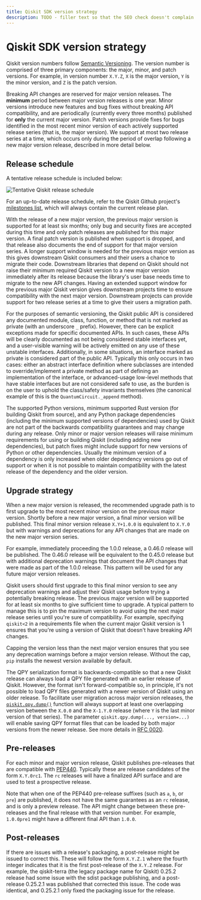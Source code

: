 ```yaml
---
title: Qiskit SDK version strategy
description: TODO - filler text so that the SEO check doesn't complain!
---
```


# Qiskit SDK version strategy

Qiskit version numbers follow [Semantic Versioning](https://semver.org/).
The version number is comprised of three primary components: the major, minor, and
patch versions. For example, in version number `X.Y.Z`, `X` is the major version,
`Y` is the minor version, and `Z` is the patch version.

Breaking API changes are reserved for major version releases. The **minimum**
period between major version releases is one year. Minor versions introduce
new features and bug fixes without breaking API compatibility, and are
periodically (currently every three months) published for **only** the
current major version. Patch versions provide fixes for bugs identified in
the most recent minor version of each actively supported release series (that is, the 
major version). We support at most two release series at a time, which occurs
only during the period of overlap following a new major version release,
described in more detail below.


## Release schedule


A tentative release schedule is included below:

![Tentative Qiskit release schedule](/images/guides/install/release_schedule.png)

For an up-to-date release schedule, refer to the Qiskit Github project's [milestones list](https://github.com/Qiskit/qiskit/milestones), which will always contain the current release plan.

With the release of a new major version, the previous major version is supported
for at least six months; only bug and security fixes are accepted during this time and only patch releases are published for this major version. A final
patch version is published when support is dropped, and that release 
also documents the end of support for that major version series. A longer
support window is needed for the previous major version as this gives downstream
Qiskit consumers and their users a chance to migrate their code.
Downstream libraries that 
depend on Qiskit should not raise their minimum required Qiskit version to a new
major version immediately after its release because the library's user base needs time 
to migrate to the new API changes. Having an extended support window
for the previous major Qiskit version gives downstream projects time to ensure
compatibility with the next major version. Downstream projects can provide
support for two release series at a time to give their users a migration path.

For the purposes of semantic versioning, the Qiskit public API is considered
any documented module, class, function, or method that is not marked as private
(with an underscore `_` prefix). However, there can be explicit exceptions made for
specific documented APIs. In such cases, these APIs will be clearly documented
as not being considered stable interfaces yet, and a user-visible warning will be
actively emitted on any use of these unstable interfaces. Additionally, in some
situations, an interface marked as private is considered part of the public
API. Typically this only occurs in two cases: either an abstract interface
definition where subclasses are intended to override/implement a private method
as part of defining an implementation of the interface, or advanced-usage
low-level methods that have stable interfaces but are not considered safe to use,
as the burden is on the user to uphold the class/safety invariants themselves
(the canonical example of this is the `QuantumCircuit._append` method).

The supported Python versions, minimum supported Rust version (for building
Qiskit from source), and any Python package dependencies (including the minimum
supported versions of dependencies) used by Qiskit are not part of the backwards
compatibility guarantees and may change during any release. Only minor or major
version releases will raise minimum requirements for using or building Qiskit
(including adding new dependencies), but patch fixes might include support for
new versions of Python or other dependencies. Usually the minimum version of a
dependency is only increased when older dependency versions go out of support or
when it is not possible to maintain compatibility with the latest release of the
dependency and the older version.

## Upgrade strategy

When a new major version is released, the recommended upgrade path
is to first upgrade to the most recent minor version on the previous major
version. Shortly before a new major version, a final minor version will
be published. This final minor version release `X.Y+1.0.0` is equivalent to
`X.Y.0` but with warnings and deprecations for any API changes that are
made on the new major version series.

For example, immediately proceeding the 1.0.0 release, a 0.46.0 release will be
published. The 0.46.0 release will be equivalent to the 0.45.0 release but with
additional deprecation warnings that document the API changes that were made as
part of the 1.0.0 release. This pattern will be used for any future major
version releases.

Qiskit users should first upgrade to this final minor
version to see any deprecation warnings and adjust their Qiskit
usage before trying a potentially breaking release. The previous
major version will be supported for at least six months to give sufficient time
to upgrade. A typical pattern to manage this is to pin the maximum version to
avoid using the next major release series until you're sure of compatibility.
For example, specifying `qiskit<2` in a requirements file when the current
major Qiskit version is 1 ensures that you're using a version of Qiskit
that doesn't have breaking API changes.

Capping the version less than the next major version 
ensures that you see any deprecation warnings before a
major version release. 
Without the cap, `pip` installs 
the newest version available by default.

The QPY serialization format is backwards-compatible so that a new Qiskit release can always load a QPY
file generated with an earlier release of Qiskit. However, the format isn't forward-compatible so, in principle, it's not possible
to load QPY files generated with a newer version of Qiskit using an older release.  To facilitate user migration across major version releases, the [`qiskit.qpy.dump()`](/api/qiskit/qpy#dump) function will always support at least one overlapping version between the `X.0.0` and the `X-1.Y.0` release (where `Y` is the last minor version of 
that series). The parameter `qiskit.qpy.dump(..., version=...)` will enable saving QPY format files that can be loaded by both major versions from the newer
release. See more details in [RFC 0020](https://github.com/Qiskit/RFCs/blob/master/0020-release_cycle.md#qpy-support).

## Pre-releases

For each minor and major version release, Qiskit publishes pre-releases that
are compatible with [PEP440](https://peps.python.org/pep-0440/). Typically
these are release candidates of the form `X.Y.0rc1`. The `rc` releases
will have a finalized API surface and are used to test a prospective release.

Note that when one of the PEP440 pre-release suffixes (such as `a`, `b`, or `pre`) are
published, it does not have the same guarantees as an `rc` release, and is
only a preview release. The API might change between these pre-releases
and the final release with that version number. For example, `1.0.0pre1` might have
a different final API than `1.0.0`.


## Post-releases

If there are issues with a release's packaging, a post-release might be
issued to correct this. These will follow the form `X.Y.Z.1` where the fourth
integer indicates that it is the first post-release of the `X.Y.Z` release.
For example, the qiskit-terra (the legacy package name for Qiskit) 0.25.2
release had some issue with the sdist package publishing, and a post-release
0.25.2.1 was published that corrected this issue. The code was identical, and
0.25.2.1 only fixed the packaging issue for the release.

